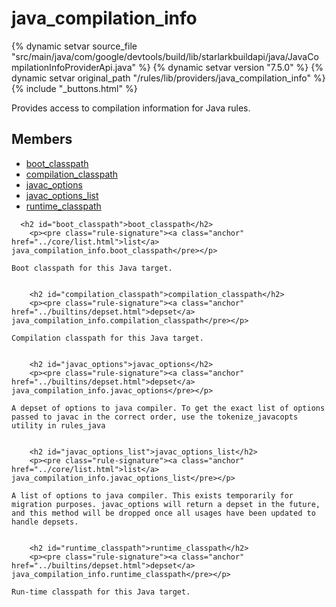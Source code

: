 <html devsite>
<head>
  <meta name="project_path" value="/_project.yaml">
  <meta name="book_path" value="/versions/7.5.0/_book.yaml">
</head>
<body>

<h1 class="page-title" id="modules.java_compilation_info">java_compilation_info</h1>

{% dynamic setvar source_file "src/main/java/com/google/devtools/build/lib/starlarkbuildapi/java/JavaCompilationInfoProviderApi.java" %}
{% dynamic setvar version "7.5.0" %}
{% dynamic setvar original_path "/rules/lib/providers/java_compilation_info" %}
{% include "_buttons.html" %}
<!-- {% raw %} -->

Provides access to compilation information for Java rules.

<h2>Members</h2>
<ul>
    <li>
    <a href="#boot_classpath">boot_classpath</a>
  </li>
      <li>
    <a href="#compilation_classpath">compilation_classpath</a>
  </li>
      <li>
    <a href="#javac_options">javac_options</a>
  </li>
      <li>
    <a href="#javac_options_list">javac_options_list</a>
  </li>
      <li>
    <a href="#runtime_classpath">runtime_classpath</a>
  </li>
  </ul>

      <h2 id="boot_classpath">boot_classpath</h2>
        <p><pre class="rule-signature"><a class="anchor" href="../core/list.html">list</a> java_compilation_info.boot_classpath</pre></p>

    Boot classpath for this Java target.


        <h2 id="compilation_classpath">compilation_classpath</h2>
        <p><pre class="rule-signature"><a class="anchor" href="../builtins/depset.html">depset</a> java_compilation_info.compilation_classpath</pre></p>

    Compilation classpath for this Java target.


        <h2 id="javac_options">javac_options</h2>
        <p><pre class="rule-signature"><a class="anchor" href="../builtins/depset.html">depset</a> java_compilation_info.javac_options</pre></p>

    A depset of options to java compiler. To get the exact list of options passed to javac in the correct order, use the tokenize_javacopts utility in rules_java


        <h2 id="javac_options_list">javac_options_list</h2>
        <p><pre class="rule-signature"><a class="anchor" href="../core/list.html">list</a> java_compilation_info.javac_options_list</pre></p>

    A list of options to java compiler. This exists temporarily for migration purposes. javac_options will return a depset in the future, and this method will be dropped once all usages have been updated to handle depsets.


        <h2 id="runtime_classpath">runtime_classpath</h2>
        <p><pre class="rule-signature"><a class="anchor" href="../builtins/depset.html">depset</a> java_compilation_info.runtime_classpath</pre></p>

    Run-time classpath for this Java target.



</body>
</html>

<!-- {% endraw %} -->
